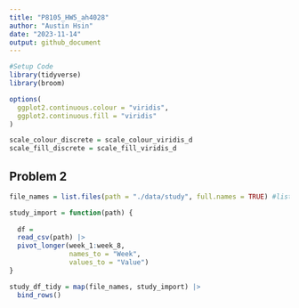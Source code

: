 ```yaml
---
title: "P8105_HW5_ah4028"
author: "Austin Hsin"
date: "2023-11-14"
output: github_document
---
```


```r
#Setup Code
library(tidyverse)
library(broom)

options(
  ggplot2.continuous.colour = "viridis",
  ggplot2.continuous.fill = "viridis"
)

scale_colour_discrete = scale_colour_viridis_d
scale_fill_discrete = scale_fill_viridis_d
```

## Problem 2

```r
file_names = list.files(path = "./data/study", full.names = TRUE) #list of all csv file names

study_import = function(path) {
  
  df =
  read_csv(path) |>
  pivot_longer(week_1:week_8,
               names_to = "Week",
               values_to = "Value")
}

study_df_tidy = map(file_names, study_import) |>
  bind_rows()
```